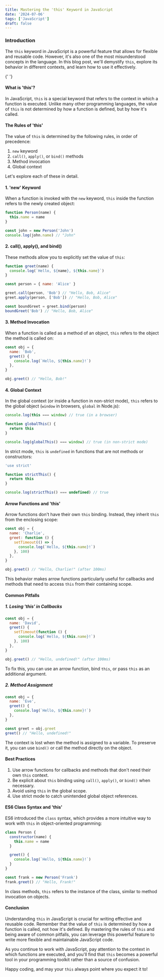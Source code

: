 ```yaml
---
title: Mastering the 'this' Keyword in JavaScript
date: '2024-07-06'
tags: ['JavaScript']
draft: false
---
```


### Introduction

The `this` keyword in JavaScript is a powerful feature that allows for flexible and reusable code. However, it's also one of the most misunderstood concepts in the language. In this blog post, we'll demystify `this`, explore its behavior in different contexts, and learn how to use it effectively.

<TOCInline toc={props.toc} exclude="Introduction" />{' '}

#### What is 'this'?

In JavaScript, `this` is a special keyword that refers to the context in which a function is executed. Unlike many other programming languages, the value of `this` is not determined by how a function is defined, but by how it's called.

#### The Rules of 'this'

The value of `this` is determined by the following rules, in order of precedence:

1. `new` keyword
2. `call()`, `apply()`, or `bind()` methods
3. Method invocation
4. Global context

Let's explore each of these in detail.

#### 1. 'new' Keyword

When a function is invoked with the `new` keyword, `this` inside the function refers to the newly created object:

```javascript
function Person(name) {
  this.name = name
}

const john = new Person('John')
console.log(john.name) // "John"
```

#### 2. call(), apply(), and bind()

These methods allow you to explicitly set the value of `this`:

```javascript
function greet(name) {
  console.log(`Hello, ${name}, ${this.name}`)
}

const person = { name: 'Alice' }

greet.call(person, 'Bob') // "Hello, Bob, Alice"
greet.apply(person, ['Bob']) // "Hello, Bob, Alice"

const boundGreet = greet.bind(person)
boundGreet('Bob') // "Hello, Bob, Alice"
```

#### 3. Method Invocation

When a function is called as a method of an object, `this` refers to the object the method is called on:

```javascript
const obj = {
  name: 'Bob',
  greet() {
    console.log(`Hello, ${this.name}!`)
  },
}

obj.greet() // "Hello, Bob!"
```

#### 4. Global Context

In the global context (or inside a function in non-strict mode), `this` refers to the global object (`window` in browsers, `global` in Node.js):

```javascript
console.log(this === window) // true (in a browser)

function globalThis() {
  return this
}

console.log(globalThis() === window) // true (in non-strict mode)
```

In strict mode, `this` is `undefined` in functions that are not methods or constructors:

```javascript
'use strict'

function strictThis() {
  return this
}

console.log(strictThis() === undefined) // true
```

#### Arrow Functions and 'this'

Arrow functions don't have their own `this` binding. Instead, they inherit `this` from the enclosing scope:

```javascript
const obj = {
  name: 'Charlie',
  greet: function () {
    setTimeout(() => {
      console.log(`Hello, ${this.name}!`)
    }, 100)
  },
}

obj.greet() // "Hello, Charlie!" (after 100ms)
```

This behavior makes arrow functions particularly useful for callbacks and methods that need to access `this` from their containing scope.

#### Common Pitfalls

##### 1. Losing 'this' in Callbacks

```javascript
const obj = {
  name: 'David',
  greet() {
    setTimeout(function () {
      console.log(`Hello, ${this.name}!`)
    }, 100)
  },
}

obj.greet() // "Hello, undefined!" (after 100ms)
```

To fix this, you can use an arrow function, bind `this`, or pass `this` as an additional argument.

##### 2. Method Assignment

```javascript
const obj = {
  name: 'Eve',
  greet() {
    console.log(`Hello, ${this.name}!`)
  },
}

const greet = obj.greet
greet() // "Hello, undefined!"
```

The context is lost when the method is assigned to a variable. To preserve it, you can use `bind()` or call the method directly on the object.

#### Best Practices

1. Use arrow functions for callbacks and methods that don't need their own `this` context.
2. Be explicit about `this` binding using `call()`, `apply()`, or `bind()` when necessary.
3. Avoid using `this` in the global scope.
4. Use strict mode to catch unintended global object references.

#### ES6 Class Syntax and 'this'

ES6 introduced the `class` syntax, which provides a more intuitive way to work with `this` in object-oriented programming:

```javascript
class Person {
  constructor(name) {
    this.name = name
  }

  greet() {
    console.log(`Hello, ${this.name}!`)
  }
}

const frank = new Person('Frank')
frank.greet() // "Hello, Frank!"
```

In class methods, `this` refers to the instance of the class, similar to method invocation on objects.

#### Conclusion

Understanding `this` in JavaScript is crucial for writing effective and reusable code. Remember that the value of `this` is determined by how a function is called, not how it's defined. By mastering the rules of `this` and being aware of common pitfalls, you can leverage this powerful feature to write more flexible and maintainable JavaScript code.

As you continue to work with JavaScript, pay attention to the context in which functions are executed, and you'll find that `this` becomes a powerful tool in your programming toolkit rather than a source of confusion.

Happy coding, and may your `this` always point where you expect it to!
